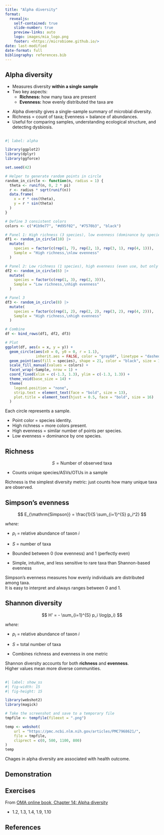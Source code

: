 ```yaml
---
title: "Alpha diversity"
format:
  revealjs:
    self-contained: true
    slide-number: true
    preview-links: auto
    logo: images/mia_logo.png
    footer: <https://microbiome.github.io/>
date: last-modified
date-format: full
bibliography: references.bib
---
```


## Alpha diversity

- Measures diversity **within a single sample**
- Two key aspects:
  - **Richness:** how many taxa are present  
  - **Evenness:** how evenly distributed the taxa are

::: {.notes}

- Alpha diversity gives a single-sample summary of microbial diversity.  
- Richness = count of taxa; Evenness = balance of abundances.  
- Useful for comparing samples, understanding ecological structure, and detecting dysbiosis.

:::

##

```r
#| label: alpha

library(ggplot2)
library(dplyr)
library(ggforce)

set.seed(42)

# Helper to generate random points in circle
random_in_circle <- function(n, radius = 1) {
  theta <- runif(n, 0, 2 * pi)
  r <- radius * sqrt(runif(n))
  data.frame(
    x = r * cos(theta),
    y = r * sin(theta)
  )
}

# Define 3 consistent colors
colors <- c("#1b9e77", "#d95f02", "#7570b3", "black")

# Panel 1: High richness (3 species), low evenness (dominance by species 1)
df1 <- random_in_circle(10) |>
  mutate(
    species = factor(c(rep(1, 7), rep(2, 1), rep(3, 1), rep(4, 1))),
    Sample = "High richness,\nlow evenness"
  )

# Panel 2: Low richness (1 species), high evenness (even use, but only 1 type)
df2 <- random_in_circle(6) |>
  mutate(
    species = factor(c(rep(1, 3), rep(2, 3))),
    Sample = "Low richness,\nhigh evenness"
  )

# Panel 3
df3 <- random_in_circle(8) |>
  mutate(
    species = factor(c(rep(1, 2), rep(2, 2), rep(3, 2), rep(4, 2))),
    Sample = "High richness,\nhigh evenness"
  )

# Combine
df <- bind_rows(df1, df2, df3)

# Plot
ggplot(df, aes(x = x, y = y)) +
  geom_circle(aes(x0 = 0, y0 = 0, r = 1.1), 
              inherit.aes = FALSE, color = "gray60", linetype = "dashed") +
  geom_point(aes(fill = species), shape = 21, color = "black", size = 10, alpha = 0.9) +
  scale_fill_manual(values = colors) +
  facet_wrap(~Sample, nrow = 1) +
  coord_fixed(xlim = c(-1.3, 1.3), ylim = c(-1.3, 1.3)) +
  theme_void(base_size = 14) +
  theme(
    legend.position = "none",
    strip.text = element_text(face = "bold", size = 13),
    plot.title = element_text(hjust = 0.5, face = "bold", size = 16)
  )
```

::: {.notes}

Each circle represents a sample.

- Point color = species identity.
- High richness = more colors present.
- High evenness = similar number of points per species.
- Low evenness = dominance by one species.

:::

## Richness


$$
S = \text{Number of observed taxa}
$$

- Counts unique species/ASVs/OTUs in a sample

::: {.notes}
Richness is the simplest diversity metric: just counts how many unique taxa are observed.
:::

## Simpson's evenness

$$
E_{\mathrm{Simpson}} = \frac{1}{S \sum_{i=1}^{S} p_i^2}
$$

*where:*

- $p_i$ = relative abundance of taxon $i$  
- $S$ = number of taxa  

- Bounded between 0 (low evenness) and 1 (perfectly even)  
- Simple, intuitive, and less sensitive to rare taxa than Shannon-based evenness  

::: {.notes}

Simpson's evenness measures how evenly individuals are distributed among taxa.  
It is easy to interpret and always ranges between 0 and 1.

:::

## Shannon diversity

$$
H' = - \sum_{i=1}^{S} p_i \log(p_i)
$$

*where:*

- $p_i$ = relative abundance of taxon $i$  
- $S$ = total number of taxa

- Combines richness and evenness in one metric

::: {.notes}
Shannon diversity accounts for both **richness** and **evenness**.  
Higher values mean more diverse communities.
:::

##

```r
#| label: show_ss
#| fig-width: 15
#| fig-height: 15

library(webshot2)
library(magick)

# Take the screenshot and save to a temporary file
tmpfile <- tempfile(fileext = ".png")

temp <- webshot(
    url = "https://pmc.ncbi.nlm.nih.gov/articles/PMC7968621/",
    file = tmpfile,
    cliprect = c(0, 500, 1100, 800)
)
temp
```

::: {.notes}

Chages in alpha diversity are associated with health outcome.

:::

## Demonstration

## Exercises

From [OMA online book, Chapter 14: Alpha diversity](https://microbiome.github.io/OMA/docs/devel/pages/alpha_diversity.html)

- 1.2, 1.3, 1.4, 1.9, 1.10

## References
